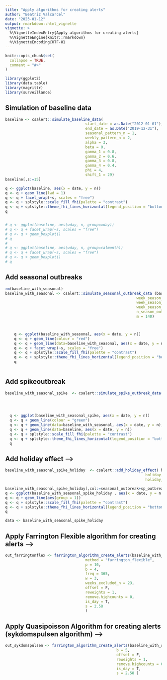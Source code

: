 ```yaml
---
title: "Apply algorithms for creating alerts"
author: "Beatriz Valcarcel"
date: "2023-01-12"
output: rmarkdown::html_vignette
vignette: >
  %\VignetteIndexEntry{Apply algorithms for creating alerts}
  %\VignetteEngine{knitr::rmarkdown}
  %\VignetteEncoding{UTF-8}
---
```


```r
knitr::opts_chunk$set(
  collapse = TRUE,
  comment = "#>"
)
```

```r
library(ggplot2)
library(data.table)
library(magrittr)
library(surveillance)

```

## Simulation of baseline data 

```r


baseline <- csalert::simulate_baseline_data(
                                    start_date = as.Date("2012-01-01"),
                                    end_date = as.Date("2019-12-31"),
                                    seasonal_pattern_n = 1,
                                    weekly_pattern_n = 2,
                                    alpha = 3, 
                                    beta = 0, 
                                    gamma_1 = 0.8, 
                                    gamma_2 = 0.6, 
                                    gamma_3 = 0.8, 
                                    gamma_4 = 0.4, 
                                    phi = 4, 
                                    shift_1 = 29)
baseline[,s:=15]

q <- ggplot(baseline, aes(x = date, y = n))
q <- q + geom_line(lwd = 1)
q <- q + facet_wrap(~s, scales = "free")
q <- q + splstyle::scale_fill_fhi(palette = "contrast")
q <- q + splstyle::theme_fhi_lines_horizontal(legend_position = "bottom")
q


# q <- ggplot(baseline, aes(wday, n, group=wday))
# q <- q + facet_wrap(~s, scales = "free")
# q <- q + geom_boxplot()
# q
# 
# q <- ggplot(baseline, aes(wday, n, group=calmonth))
# q <- q + facet_wrap(~s, scales = "free")
# q <- q + geom_boxplot()
# q

```

## Add seasonal outbreaks

```r
rm(baseline_with_seasonal)
baseline_with_seasonal <- csalert::simulate_seasonal_outbreak_data (baseline,
                                                           week_season_start = 40,
                                                           week_season_peak = 4,
                                                           week_season_end = 20,
                                                           n_season_outbreak = 1,
                                                           m = 140)



    q <- ggplot(baseline_with_seasonal, aes(x = date, y = n))
    q <- q + geom_line(colour = "red")
    q <- q + geom_line(data=baseline_with_seasonal, aes(x = date, y = n - seasonal_outbreak_n_rw ))
    q <- q + facet_wrap(~s, scales = "free")
    q <- q + splstyle::scale_fill_fhi(palette = "contrast")
    q <- q + splstyle::theme_fhi_lines_horizontal(legend_position = "bottom")
    q



```


## Add spikeoutbreak

```r

baseline_with_seasonal_spike  <- csalert::simulate_spike_outbreak_data(baseline_with_seasonal,
                                                                        n_sp_outbreak=1,
                                                                        m = 140)


  q <- ggplot(baseline_with_seasonal_spike, aes(x = date, y = n))
  q <- q + geom_line(colour = "green")
  q <- q + geom_line(data=baseline_with_seasonal, aes(x = date, y = n),colour = "red")
  q <- q + geom_line(data=baseline, aes(x = date, y = n))
  q <- q + splstyle::scale_fill_fhi(palette = "contrast")
  q <- q + splstyle::theme_fhi_lines_horizontal(legend_position = "bottom")
  q


```

## Add holiday effect  -->

```r


baseline_with_seasonal_spike_holiday  <- csalert::add_holiday_effect( baseline_with_seasonal_spike, 
                                                               holiday_data= fhidata::norway_dates_holidays,
                                                               holiday_effect=0.5) 

baseline_with_seasonal_spike_holiday[,col:=seasonal_outbreak+sp_outbreak]
q <- ggplot(baseline_with_seasonal_spike_holiday , aes(x = date, y = n,colour=as.factor(col))) 
q <- q + geom_line(aes(group = 1)) 
q <- q + splstyle::scale_fill_fhi(palette = "contrast") 
q <- q + splstyle::theme_fhi_lines_horizontal(legend_position = "bottom")
q 

data <- baseline_with_seasonal_spike_holiday

``` 

## Apply Farrington Flexible algorithm for creating alerts  -->

```r
out_farringtonflex <- farrington_algorithm_create_alerts(baseline_with_seasonal_spike_holiday,
                                    method = "farrington_flexible",
                                    p = 10,
                                    b = 4,
                                    freq = 365,
                                    w = 3,
                                    weeks_excluded_n = 23,
                                    offset = F,
                                    reweights = 1,
                                    remove.highcounts = 0,
                                    is_day = T,
                                    s = 2.58
                                    )

``` 



## Apply Quasipoisson Algorithm for creating alerts (sykdomspulsen algorithm)  -->

```r
out_sykdomspulsen <- farrington_algorithm_create_alerts(baseline_with_seasonal_spike_holiday,
                                                  b = 5,
                                                  offset = F,
                                                  reweights = 1,
                                                  remove.highcounts = 0,
                                                  is_day = T,
                                                  s = 2.58 )

``` 

